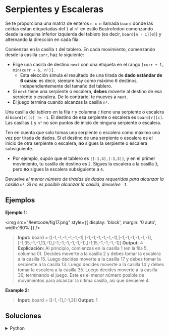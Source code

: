 
# Serpientes y Escaleras

Se te proporciona una matriz de enteros `n x n` llamada `board` donde las celdas están etiquetadas del `1` al `n²` en estilo <ExternalLink href='https://es.wikipedia.org/wiki/Bustrofedon'>Bustrofedon</ExternalLink> comenzando desde la esquina inferior izquierda del tablero (es decir, `board[n - 1][0]`) y alternando la dirección en cada fila.

Comienzas en la casilla `1` del tablero. En cada movimiento, comenzando desde la casilla `curr`, haz lo siguiente:

- Elige una casilla de destino `next` con una etiqueta en el rango `[curr + 1, min(curr + 6, n²)]`.
    - Esta elección simula el resultado de una tirada de **dado estándar de 6 caras**: es decir, siempre hay como máximo 6 destinos, independientemente del tamaño del tablero.
- Si `next` tiene una serpiente o escalera, **debes** moverte al destino de esa serpiente o escalera. De lo contrario, te mueves a `next`.
- El juego termina cuando alcanzas la casilla `n²`.

Una casilla del tablero en la fila `r` y columna `c` tiene una serpiente o escalera si `board[r][c] != -1`. El destino de esa serpiente o escalera es `board[r][c]`. Las casillas `1` y `n²` no son puntos de inicio de ninguna serpiente o escalera.

Ten en cuenta que solo tomas una serpiente o escalera como máximo una vez por tirada de dados. Si el destino de una serpiente o escalera es el inicio de otra serpiente o escalera, **no** sigues la serpiente o escalera subsiguiente.

- Por ejemplo, supón que el tablero es `[[-1,4],[-1,3]]`, y en el primer movimiento, tu casilla de destino es `2`. Sigues la escalera a la casilla `3`, pero **no** sigues la escalera subsiguiente a `4`.

Devuelve *el menor número de tiradas de dados requeridas para alcanzar la casilla `n²`. Si no es posible alcanzar la casilla, devuelve `-1`*.

## Ejemplos

**Ejemplo 1:**

<img
	src="/leetcode/fig17.png"
	style={{ display: 'block', margin: '0 auto', width:'60%'}}
/>
<br/>

> **Input:** board = [[-1,-1,-1,-1,-1,-1],[-1,-1,-1,-1,-1,-1],[-1,-1,-1,-1,-1,-1],[-1,35,-1,-1,13,-1],[-1,-1,-1,-1,-1,-1],[-1,15,-1,-1,-1,-1]]
> **Output:** 4
> **Explicación:**
> Al principio, comienzas en la casilla 1 (en la fila 5, columna 0).
> Decides moverte a la casilla 2 y debes tomar la escalera a la casilla 15.
> Luego decides moverte a la casilla 17 y debes tomar la serpiente a la casilla 13.
> Luego decides moverte a la casilla 14 y debes tomar la escalera a la casilla 35.
> Luego decides moverte a la casilla 36, terminando el juego.
> Este es el menor número posible de movimientos para alcanzar la última casilla, así que devuelve 4.

**Example 2:**
> **Input:** board = [[-1,-1],[-1,3]]
> **Output:** 1

## Soluciones

<details>
    <summary>Python</summary>
```python
from collections import deque

class Solution:
    
    def snakesAndLadders(self, board: List[List[int]]) -> int:
        
        n = len(board)
        MAX = n * n
        q = deque([1])
        visited = [False] * (MAX + 1)
        visited[1] = True
        
        level = 0
        while q:
            size = len(q)
            for _ in range(size):
                curr = q.popleft()
                
                if curr == MAX:
                    return level
                
                for next_pos in range(curr + 1, min(curr + 6, MAX) + 1):
                    dest = next_pos
                    # Calcular posición en el tablaro
                    row = (next_pos - 1) // n
                    col = (next_pos - 1) % n
                    if row % 2 == 1:  # filas impares van de derecha a izquierda
                        col = n - 1 - col
                    
                    row = n - 1 - row  # Convertir a coordenadas del tablero
                    
                    if board[row][col] != -1:
                        dest = board[row][col]
                    
                    if not visited[dest]:
                        visited[dest] = True
                        q.append(dest)
            level += 1
        return -1
```
</details>
